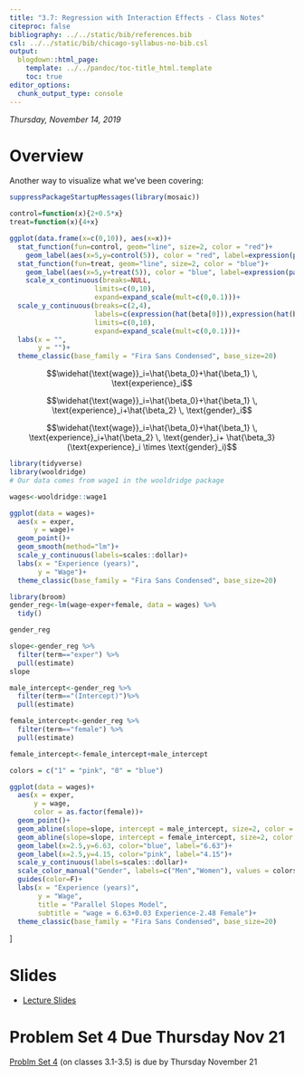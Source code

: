 ```yaml
---
title: "3.7: Regression with Interaction Effects - Class Notes"
citeproc: false
bibliography: ../../static/bib/references.bib
csl: ../../static/bib/chicago-syllabus-no-bib.csl
output:
  blogdown::html_page:
    template: ../../pandoc/toc-title_html.template
    toc: true
editor_options: 
  chunk_output_type: console
---
```


*Thursday, November 14, 2019*

# Overview

Another way to visualize what we've been covering:

```r
suppressPackageStartupMessages(library(mosaic))

control=function(x){2+0.5*x}
treat=function(x){4+x}

ggplot(data.frame(x=c(0,10)), aes(x=x))+
  stat_function(fun=control, geom="line", size=2, color = "red")+
    geom_label(aes(x=5,y=control(5)), color = "red", label=expression(paste("slope=",hat(beta[1]))), size = 5)+
  stat_function(fun=treat, geom="line", size=2, color = "blue")+
    geom_label(aes(x=5,y=treat(5)), color = "blue", label=expression(paste("slope=",hat(beta[1])+hat(beta[3]))), size = 5)+
    scale_x_continuous(breaks=NULL,
                     limits=c(0,10),
                     expand=expand_scale(mult=c(0,0.1)))+
  scale_y_continuous(breaks=c(2,4),
                     labels=c(expression(hat(beta[0])),expression(hat(beta[0])+hat(beta[2]))),
                     limits=c(0,10),
                     expand=expand_scale(mult=c(0,0.1)))+
  labs(x = "",
       y = "")+
  theme_classic(base_family = "Fira Sans Condensed", base_size=20)

```


$$\widehat{\text{wage}}_i=\hat{\beta_0}+\hat{\beta_1} \, \text{experience}_i$$

$$\widehat{\text{wage}}_i=\hat{\beta_0}+\hat{\beta_1} \, \text{experience}_i+\hat{\beta_2} \, \text{gender}_i$$

$$\widehat{\text{wage}}_i=\hat{\beta_0}+\hat{\beta_1} \, \text{experience}_i+\hat{\beta_2} \, \text{gender}_i+ \hat{\beta_3}(\text{experience}_i \times \text{gender}_i)$$

```r
library(tidyverse)
library(wooldridge)
# Our data comes from wage1 in the wooldridge package

wages<-wooldridge::wage1
```

```r
ggplot(data = wages)+
  aes(x = exper,
      y = wage)+
  geom_point()+
  geom_smooth(method="lm")+
  scale_y_continuous(labels=scales::dollar)+
  labs(x = "Experience (years)",
       y = "Wage")+
  theme_classic(base_family = "Fira Sans Condensed", base_size=20)
```

```r
library(broom)
gender_reg<-lm(wage~exper+female, data = wages) %>%
  tidy()

gender_reg

slope<-gender_reg %>%
  filter(term=="exper") %>%
  pull(estimate)
slope

male_intercept<-gender_reg %>%
  filter(term=="(Intercept)")%>%
  pull(estimate)

female_intercept<-gender_reg %>%
  filter(term=="female") %>%
  pull(estimate)

female_intercept<-female_intercept+male_intercept
```

```r
colors = c("1" = "pink", "0" = "blue")

ggplot(data = wages)+
  aes(x = exper,
      y = wage,
      color = as.factor(female))+
  geom_point()+
  geom_abline(slope=slope, intercept = male_intercept, size=2, color = "blue")+
  geom_abline(slope=slope, intercept = female_intercept, size=2, color = "pink")+
  geom_label(x=2.5,y=6.63, color="blue", label="6.63")+
  geom_label(x=2.5,y=4.15, color="pink", label="4.15")+
  scale_y_continuous(labels=scales::dollar)+
  scale_color_manual("Gender", labels=c("Men","Women"), values = colors)+
  guides(color=F)+
  labs(x = "Experience (years)",
       y = "Wage",
       title = "Parallel Slopes Model",
       subtitle = "wage = 6.63+0.03 Experience-2.48 Female")+
  theme_classic(base_family = "Fira Sans Condensed", base_size=20)
```
]

# Slides

- [<i class="fas fa-external-link-square-alt"></i> Lecture Slides](/slides/19-slides.html)

# Problem Set 4 Due Thursday Nov 21

[Problm Set 4](/assignment/04-problem-set) (on classes 3.1-3.5) is due by Thursday November 21